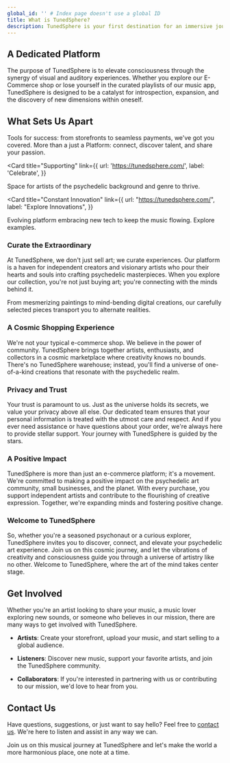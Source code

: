 ```yaml
---
global_id: '' # Index page doesn't use a global ID
title: What is TunedSphere?
description: TunedSphere is your first destination for an immersive journey into the world of psychedelic art. We are happy to introduce an E-Commerce shop, and hope every One will find a wide array of captivating, mind-expanding artwork that transcends boundaries and invites you to explore the depths of creativity and consciousness.
---
```


## A Dedicated Platform

The purpose of TunedSphere is to elevate consciousness through the synergy of visual and auditory experiences. Whether you explore our E-Commerce shop or lose yourself in the curated playlists of our music app, TunedSphere is designed to be a catalyst for introspection, expansion, and the discovery of new dimensions within oneself.

## What Sets Us Apart

<div className="mt-8 grid gap-6 md:grid-cols-2">
  <Card 
    title="Empowering Creators" 
    link={{ url: 'https://tunedsphere.com/', label: 'Tuned In' }}>
    Tools for success: from storefronts to seamless payments, we've got you covered.
  </Card>
<Card
  title="Connecting Communities"
  link={{
    url: "https://tunedsphere.com/",
    label: "Connect",
  }}
>
  More than a just a Platform: connect, discover talent, and share your passion.
</Card>

<Card
  title="Supporting"
  link={{
    url: 'https://tunedsphere.com/',
    label: 'Celebrate',
  }}
>
  Space for artists of the psychedelic background and genre to thrive.
</Card>

<Card
  title="Constant Innovation"
  link={{
    url: "https://tunedsphere.com/",
    label: "Explore Innovations",
  }}
>
  Evolving platform embracing new tech to keep the music flowing. Explore
  examples.
</Card>
</div>

### Curate the Extraordinary

At TunedSphere, we don't just sell art; we curate experiences. Our platform is a haven for independent creators and visionary artists who pour their hearts and souls into crafting psychedelic masterpieces. When you explore our collection, you're not just buying art; you're connecting with the minds behind it.

From mesmerizing paintings to mind-bending digital creations, our carefully selected pieces transport you to alternate realities.

### A Cosmic Shopping Experience

We're not your typical e-commerce shop. We believe in the power of community. TunedSphere brings together artists, enthusiasts, and collectors in a cosmic marketplace where creativity knows no bounds. There's no TunedSphere warehouse; instead, you'll find a universe of one-of-a-kind creations that resonate with the psychedelic realm.

### Privacy and Trust

Your trust is paramount to us. Just as the universe holds its secrets, we value your privacy above all else. Our dedicated team ensures that your personal information is treated with the utmost care and respect. And if you ever need assistance or have questions about your order, we're always here to provide stellar support. Your journey with TunedSphere is guided by the stars.

### A Positive Impact

TunedSphere is more than just an e-commerce platform; it's a movement. We're committed to making a positive impact on the psychedelic art community, small businesses, and the planet. With every purchase, you support independent artists and contribute to the flourishing of creative expression. Together, we're expanding minds and fostering positive change.

### Welcome to TunedSphere

So, whether you're a seasoned psychonaut or a curious explorer, TunedSphere invites you to discover, connect, and elevate your psychedelic art experience. Join us on this cosmic journey, and let the vibrations of creativity and consciousness guide you through a universe of artistry like no other. Welcome to TunedSphere, where the art of the mind takes center stage.

## Get Involved

Whether you're an artist looking to share your music, a music lover exploring new sounds, or someone who believes in our mission, there are many ways to get involved with TunedSphere.

- **Artists**: Create your storefront, upload your music, and start selling to a global audience.

- **Listeners**: Discover new music, support your favorite artists, and join the TunedSphere community.

- **Collaborators**: If you're interested in partnering with us or contributing to our mission, we'd love to hear from you.

## Contact Us

Have questions, suggestions, or just want to say hello? Feel free to [contact us](https://tunedsphere.com/contact). We're here to listen and assist in any way we can.

Join us on this musical journey at TunedSphere and let's make the world a more harmonious place, one note at a time.
